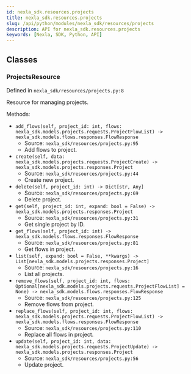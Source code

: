 ```yaml
---
id: nexla_sdk.resources.projects
title: nexla_sdk.resources.projects
slug: /api/python/modules/nexla_sdk/resources/projects
description: API for nexla_sdk.resources.projects
keywords: [Nexla, SDK, Python, API]
---
```


## Classes

### ProjectsResource

Defined in `nexla_sdk/resources/projects.py:8`

Resource for managing projects.

Methods:

- `add_flows(self, project_id: int, flows: nexla_sdk.models.projects.requests.ProjectFlowList) -> nexla_sdk.models.flows.responses.FlowResponse`
  - Source: `nexla_sdk/resources/projects.py:95`
  - Add flows to project.
- `create(self, data: nexla_sdk.models.projects.requests.ProjectCreate) -> nexla_sdk.models.projects.responses.Project`
  - Source: `nexla_sdk/resources/projects.py:44`
  - Create new project.
- `delete(self, project_id: int) -> Dict[str, Any]`
  - Source: `nexla_sdk/resources/projects.py:69`
  - Delete project.
- `get(self, project_id: int, expand: bool = False) -> nexla_sdk.models.projects.responses.Project`
  - Source: `nexla_sdk/resources/projects.py:31`
  - Get single project by ID.
- `get_flows(self, project_id: int) -> nexla_sdk.models.flows.responses.FlowResponse`
  - Source: `nexla_sdk/resources/projects.py:81`
  - Get flows in project.
- `list(self, expand: bool = False, **kwargs) -> List[nexla_sdk.models.projects.responses.Project]`
  - Source: `nexla_sdk/resources/projects.py:16`
  - List all projects.
- `remove_flows(self, project_id: int, flows: Optional[nexla_sdk.models.projects.requests.ProjectFlowList] = None) -> nexla_sdk.models.flows.responses.FlowResponse`
  - Source: `nexla_sdk/resources/projects.py:125`
  - Remove flows from project.
- `replace_flows(self, project_id: int, flows: nexla_sdk.models.projects.requests.ProjectFlowList) -> nexla_sdk.models.flows.responses.FlowResponse`
  - Source: `nexla_sdk/resources/projects.py:110`
  - Replace all flows in project.
- `update(self, project_id: int, data: nexla_sdk.models.projects.requests.ProjectUpdate) -> nexla_sdk.models.projects.responses.Project`
  - Source: `nexla_sdk/resources/projects.py:56`
  - Update project.

